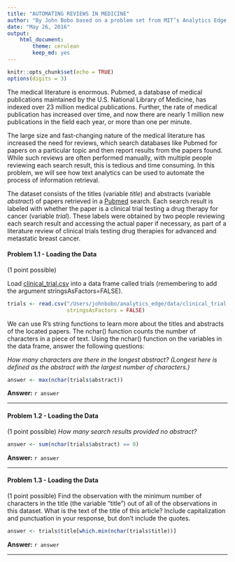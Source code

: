 ```yaml
---
title: "AUTOMATING REVIEWS IN MEDICINE"
author: "By John Bobo based on a problem set from MIT’s Analytics Edge MOOC"
date: "May 26, 2016"
output:
    html_document:
        theme: cerulean
        keep_md: yes
---
```


```r
knitr::opts_chunk$set(echo = TRUE)
options(digits = 3)
```

The medical literature is enormous. Pubmed, a database of medical publications maintained by the U.S. National Library of Medicine, has indexed over 23 million medical publications. Further, the rate of medical publication has increased over time, and now there are nearly 1 million new publications in the field each year, or more than one per minute.

The large size and fast-changing nature of the medical literature has increased the need for reviews, which search databases like Pubmed for papers on a particular topic and then report results from the papers found. While such reviews are often performed manually, with multiple people reviewing each search result, this is tedious and time consuming. In this problem, we will see how text analytics can be used to automate the process of information retrieval.

The dataset consists of the titles (variable _title_) and abstracts (variable _abstract_) of papers retrieved in a [Pubmed](http://www.ncbi.nlm.nih.gov/pubmed) search. Each search result is labeled with whether the paper is a clinical trial testing a drug therapy for cancer (variable _trial_). These labels were obtained by two people reviewing each search result and accessing the actual paper if necessary, as part of a literature review of clinical trials testing drug therapies for advanced and metastatic breast cancer.

#### Problem 1.1 - Loading the Data

(1 point possible)

Load [clinical_trial.csv](https://d37djvu3ytnwxt.cloudfront.net/asset-v1:MITx+15.071x_3+1T2016+type@asset+block/clinical_trial.csv) into a data frame called trials (remembering to add the argument stringsAsFactors=FALSE).
```r
trials <- read.csv("/Users/johnbobo/analytics_edge/data/clinical_trial.csv",
                   stringsAsFactors = FALSE)
```

We can use R's string functions to learn more about the titles and abstracts of the located papers. The nchar() function counts the number of characters in a piece of text. Using the nchar() function on the variables in the data frame, answer the following questions:

*How many characters are there in the longest abstract? (Longest here is defined as the abstract with the largest number of characters.)*  
```r
answer <- max(nchar(trials$abstract))
```
**Answer:** `r answer`

***

#### Problem 1.2 - Loading the Data

(1 point possible)
*How many search results provided no abstract?*  
```r
answer <- sum(nchar(trials$abstract) == 0)
```
**Answer:** `r answer`

***

#### Problem 1.3 - Loading the Data

(1 point possible)
Find the observation with the minimum number of characters in the title (the variable "title") out of all of the observations in this dataset. What is the text of the title of this article? Include capitalization and punctuation in your response, but don't include the quotes.
```r
answer <- trials$title[which.min(nchar(trials$title))]
```
**Answer:** `r answer`

***

#### 

